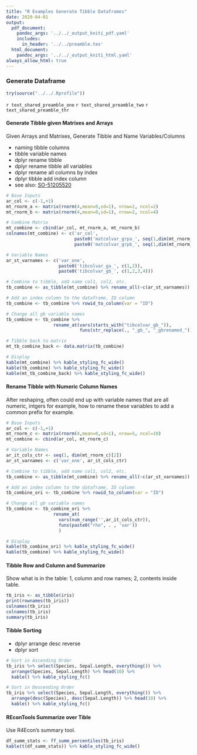 ```yaml
---
title: "R Examples Generate Tibble Dataframes"
date: 2020-04-01
output:
  pdf_document:
    pandoc_args: '../../_output_kniti_pdf.yaml'
    includes:
      in_header: '../../preamble.tex'
  html_document:
    pandoc_args: '../../_output_kniti_html.yaml'
always_allow_html: true
---
```


<!-- includes:
  in_header: ../../preamble.tex -->

### Generate Dataframe

```r
try(source("../../.Rprofile"))
```

`r text_shared_preamble_one`
`r text_shared_preamble_two`
`r text_shared_preamble_thr`

#### Generate Tibble given Matrixes and Arrays

Given Arrays and Matrixes, Generate Tibble and Name Variables/Columns

- naming tibble columns
- tibble variable names
- dplyr rename tibble
- dplyr rename tibble all variables
- dplyr rename all columns by index
- dplyr tibble add index column
- see also: [SO-51205520](https://stackoverflow.com/questions/45535157/difference-between-dplyrrename-and-dplyrrename-all)

```r
# Base Inputs
ar_col <- c(-1,+1)
mt_rnorm_a <- matrix(rnorm(4,mean=0,sd=1), nrow=2, ncol=2)
mt_rnorm_b <- matrix(rnorm(4,mean=0,sd=1), nrow=2, ncol=4)

# Combine Matrix
mt_combine <- cbind(ar_col, mt_rnorm_a, mt_rnorm_b)
colnames(mt_combine) <- c('ar_col',
                          paste0('matcolvar_grpa_', seq(1,dim(mt_rnorm_a)[2])),
                          paste0('matcolvar_grpb_', seq(1,dim(mt_rnorm_b)[2])))

# Variable Names
ar_st_varnames <- c('var_one',
                    paste0('tibcolvar_ga_', c(1,2)),
                    paste0('tibcolvar_gb_', c(1,2,3,4)))

# Combine to tibble, add name col1, col2, etc.
tb_combine <- as_tibble(mt_combine) %>% rename_all(~c(ar_st_varnames))

# Add an index column to the dataframe, ID column
tb_combine <- tb_combine %>% rowid_to_column(var = "ID")

# Change all gb variable names
tb_combine <- tb_combine %>%
                  rename_at(vars(starts_with("tibcolvar_gb_")),
                            funs(str_replace(., "_gb_", "_gbrenamed_")))

# Tibble back to matrix
mt_tb_combine_back <- data.matrix(tb_combine)

# Display
kable(mt_combine) %>% kable_styling_fc_wide()
kable(tb_combine) %>% kable_styling_fc_wide()
kable(mt_tb_combine_back) %>% kable_styling_fc_wide()
```

#### Rename Tibble with Numeric Column Names

After reshaping, often could end up with variable names that are all numeric, intgers for example, how to rename these variables to add a common prefix for example.

```r
# Base Inputs
ar_col <- c(-1,+1)
mt_rnorm_c <- matrix(rnorm(4,mean=0,sd=1), nrow=5, ncol=10)
mt_combine <- cbind(ar_col, mt_rnorm_c)

# Variable Names
ar_it_cols_ctr <- seq(1, dim(mt_rnorm_c)[2])
ar_st_varnames <- c('var_one', ar_it_cols_ctr)

# Combine to tibble, add name col1, col2, etc.
tb_combine <- as_tibble(mt_combine) %>% rename_all(~c(ar_st_varnames))

# Add an index column to the dataframe, ID column
tb_combine_ori <- tb_combine %>% rowid_to_column(var = "ID")

# Change all gb variable names
tb_combine <- tb_combine_ori %>%
                  rename_at(
                    vars(num_range('',ar_it_cols_ctr)),
                    funs(paste0("rho", . , 'var'))
                    )

# Display
kable(tb_combine_ori) %>% kable_styling_fc_wide()
kable(tb_combine) %>% kable_styling_fc_wide()
```

#### Tibble Row and Column and Summarize
Show what is in the table: 1, column and row names; 2, contents inside table.

```r
tb_iris <- as_tibble(iris)
print(rownames(tb_iris))
colnames(tb_iris)
colnames(tb_iris)
summary(tb_iris)
```

#### Tibble Sorting

- dplyr arrange desc reverse
- dplyr sort

```r
# Sort in Ascending Order
tb_iris %>% select(Species, Sepal.Length, everything()) %>%
  arrange(Species, Sepal.Length) %>% head(10) %>%
  kable() %>% kable_styling_fc()

# Sort in Descending Order
tb_iris %>% select(Species, Sepal.Length, everything()) %>%
  arrange(desc(Species), desc(Sepal.Length)) %>% head(10) %>%
  kable() %>% kable_styling_fc()
```

#### REconTools Summarize over Tible

Use R4Econ's summary tool.

```r
df_summ_stats <- ff_summ_percentiles(tb_iris)
kable(t(df_summ_stats)) %>% kable_styling_fc_wide()
```
